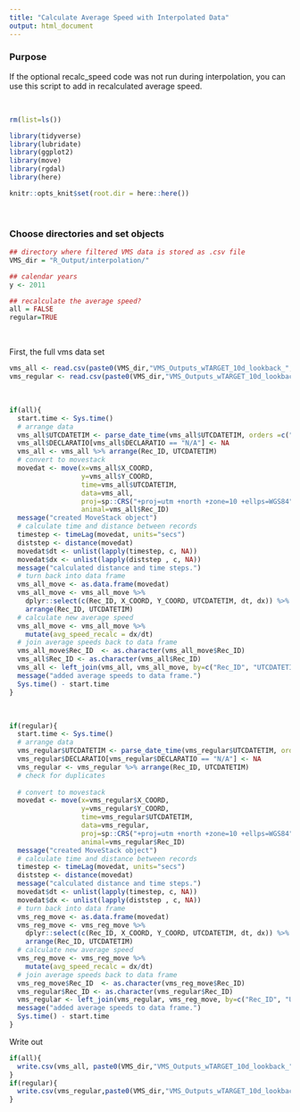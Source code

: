 ```yaml
---
title: "Calculate Average Speed with Interpolated Data"
output: html_document
---
```



### Purpose
If the optional recalc_speed code was not run during interpolation, you can use this script to add in recalculated average speed. 


<br>
```r
rm(list=ls())

library(tidyverse)
library(lubridate) 
library(ggplot2)
library(move)
library(rgdal)
library(here)

knitr::opts_knit$set(root.dir = here::here()) 
```
<br>

### Choose directories and set objects
```r
## directory where filtered VMS data is stored as .csv file
VMS_dir = "R_Output/interpolation/"

## calendar years
y <- 2011

## recalculate the average speed?
all = FALSE
regular=TRUE
```
<br>

First, the full vms data set
```r
vms_all <- read.csv(paste0(VMS_dir,"VMS_Outputs_wTARGET_10d_lookback_", y, "_final_cleaned_interpolated_all.csv"))
vms_regular <- read.csv(paste0(VMS_dir,"VMS_Outputs_wTARGET_10d_lookback_", y, "_final_cleaned_interpolated_regular.csv"))
```
<br>

```r
if(all){
  start.time <- Sys.time()
  # arrange data
  vms_all$UTCDATETIM <- parse_date_time(vms_all$UTCDATETIM, orders =c("ymd_HM","mdy_HM","ymd_HMS","mdy_HMS"), tz="UTC")
  vms_all$DECLARATIO[vms_all$DECLARATIO == "N/A"] <- NA
  vms_all <- vms_all %>% arrange(Rec_ID, UTCDATETIM)
  # convert to movestack
  movedat <- move(x=vms_all$X_COORD,
                  y=vms_all$Y_COORD,
                  time=vms_all$UTCDATETIM,
                  data=vms_all,
                  proj=sp::CRS("+proj=utm +north +zone=10 +ellps=WGS84"),
                  animal=vms_all$Rec_ID)
  message("created MoveStack object")
  # calculate time and distance between records
  timestep <- timeLag(movedat, units="secs")
  diststep <- distance(movedat)
  movedat$dt <- unlist(lapply(timestep, c, NA))
  movedat$dx <- unlist(lapply(diststep , c, NA))
  message("calculated distance and time steps.")
  # turn back into data frame
  vms_all_move <- as.data.frame(movedat)
  vms_all_move <- vms_all_move %>%
    dplyr::select(c(Rec_ID, X_COORD, Y_COORD, UTCDATETIM, dt, dx)) %>%
    arrange(Rec_ID, UTCDATETIM)
  # calculate new average speed
  vms_all_move <- vms_all_move %>%
    mutate(avg_speed_recalc = dx/dt)
  # join average speeds back to data frame
  vms_all_move$Rec_ID  <- as.character(vms_all_move$Rec_ID)
  vms_all$Rec_ID <- as.character(vms_all$Rec_ID)
  vms_all <- left_join(vms_all, vms_all_move, by=c("Rec_ID", "UTCDATETIM", "X_COORD", "Y_COORD"))
  message("added average speeds to data frame.")
  Sys.time() - start.time
}
```
<br>

```r
if(regular){
  start.time <- Sys.time()
  # arrange data
  vms_regular$UTCDATETIM <- parse_date_time(vms_regular$UTCDATETIM, orders =c("ymd_HM","mdy_HM","ymd_HMS","mdy_HMS"), tz="UTC")
  vms_regular$DECLARATIO[vms_regular$DECLARATIO == "N/A"] <- NA
  vms_regular <- vms_regular %>% arrange(Rec_ID, UTCDATETIM)
  # check for duplicates
  
  # convert to movestack
  movedat <- move(x=vms_regular$X_COORD,
                  y=vms_regular$Y_COORD,
                  time=vms_regular$UTCDATETIM,
                  data=vms_regular,
                  proj=sp::CRS("+proj=utm +north +zone=10 +ellps=WGS84"),
                  animal=vms_regular$Rec_ID)
  message("created MoveStack object")
  # calculate time and distance between records
  timestep <- timeLag(movedat, units="secs")
  diststep <- distance(movedat)
  message("calculated distance and time steps.")
  movedat$dt <- unlist(lapply(timestep, c, NA))
  movedat$dx <- unlist(lapply(diststep , c, NA))
  # turn back into data frame
  vms_reg_move <- as.data.frame(movedat)
  vms_reg_move <- vms_reg_move %>%
    dplyr::select(c(Rec_ID, X_COORD, Y_COORD, UTCDATETIM, dt, dx)) %>%
    arrange(Rec_ID, UTCDATETIM)
  # calculate new average speed
  vms_reg_move <- vms_reg_move %>%
    mutate(avg_speed_recalc = dx/dt)
  # join average speeds back to data frame
  vms_reg_move$Rec_ID  <- as.character(vms_reg_move$Rec_ID)
  vms_regular$Rec_ID <- as.character(vms_regular$Rec_ID)
  vms_regular <- left_join(vms_regular, vms_reg_move, by=c("Rec_ID", "UTCDATETIM", "X_COORD", "Y_COORD"))
  message("added average speeds to data frame.")
  Sys.time() - start.time
}
```


Write out
```r
if(all){
  write.csv(vms_all, paste0(VMS_dir,"VMS_Outputs_wTARGET_10d_lookback_", y, "_final_cleaned_interpolated_all.csv"), row.names=FALSE)
}
if(regular){
  write.csv(vms_regular,paste0(VMS_dir,"VMS_Outputs_wTARGET_10d_lookback_", y, "_final_cleaned_interpolated_regular.csv"),row.names=FALSE)
}
```
<br>


